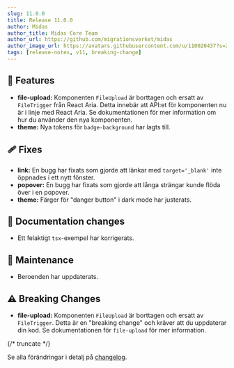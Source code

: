 ```yaml
---
slug: 11.0.0
title: Release 11.0.0
author: Midas
author_title: Midas Core Team
author_url: https://github.com/migrationsverket/midas
author_image_url: https://avatars.githubusercontent.com/u/110020437?s=200&v=4
tags: [release-notes, v11, breaking-change]
---
```


## 🚀 Features

-   **file-upload:** Komponenten `FileUpload` är borttagen och ersatt av `FileTrigger` från React Aria. Detta innebär att API:et för komponenten nu är i linje med React Aria. Se dokumentationen för mer information om hur du använder den nya komponenten.
-   **theme:** Nya tokens för `badge-background` har lagts till.

## 🩹 Fixes

-   **link:** En bugg har fixats som gjorde att länkar med `target='_blank'` inte öppnades i ett nytt fönster.
-   **popover:** En bugg har fixats som gjorde att långa strängar kunde flöda över i en popover.
-   **theme:** Färger för "danger button" i dark mode har justerats.

## 📖 Documentation changes

-   Ett felaktigt `tsx`-exempel har korrigerats.

## 🔧 Maintenance

-   Beroenden har uppdaterats.

## ⚠️ Breaking Changes

-   **file-upload:** Komponenten `FileUpload` är borttagen och ersatt av `FileTrigger`. Detta är en "breaking change" och kräver att du uppdaterar din kod. Se dokumentationen för `file-upload` för mer information.

{/* truncate */}

Se alla förändringar i detalj på [changelog](/changelog/10.4.0).
